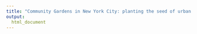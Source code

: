 ```yaml
---
title: "Community Gardens in New York City: planting the seed of urban growth"
output: 
  html_document
---
```



